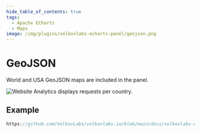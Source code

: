 ```yaml
---
hide_table_of_contents: true
tags:
  - Apache ECharts
  - Maps
image: /img/plugins/volkovlabs-echarts-panel/geojson.png
---
```



# GeoJSON

World and USA GeoJSON maps are included in the panel.

<Image
  title="Website Analytics displays requests per country."
  src="/img/plugins/volkovlabs-echarts-panel/geojson.png"
/>

## Example

```javascript reference
https://github.com/VolkovLabs/volkovlabs.io/blob/main/docs/volkovlabs-echarts-panel/maps/geojson.js
```

